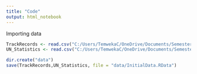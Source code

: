 ```yaml
---
title: "Code"
output: html_notebook
---
```

Importing data
```r
TrackRecords <- read.csv("C:/Users/TemwekaC/OneDrive/Documents/Semester2/Unsupervised Learning/Assignment 1/TrackRecords.csv")
UN_Statistics <- read.csv("C:/Users/TemwekaC/OneDrive/Documents/Semester2/Unsupervised Learning/Assignment 1/UN_Statistics.csv")

dir.create("data")
save(TrackRecords,UN_Statistics, file = "data/InitialData.RData")
```

